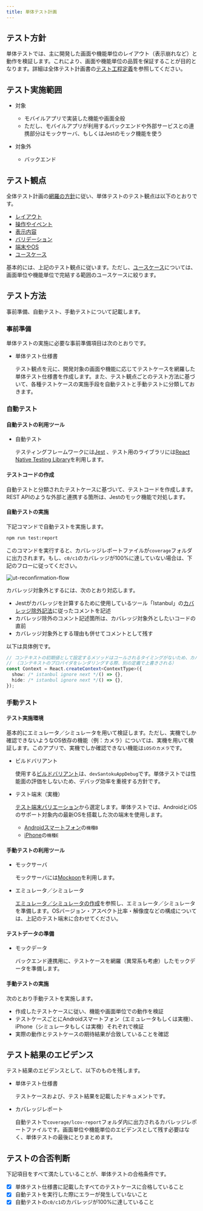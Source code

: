 ```yaml
---
title: 単体テスト計画
---
```


## テスト方針

単体テストでは、主に開発した画面や機能単位のレイアウト（表示崩れなど）と動作を検証します。これにより、画面や機能単位の品質を保証することが目的となります。詳細は全体テスト計画書の[テスト工程定義](/react-native/santoku/test-planning/test-all-planning.mdx#テスト工程定義)を参照してください。

## テスト実施範囲

- 対象

  - モバイルアプリで実装した機能や画面全般
  - ただし、モバイルアプリが利用するバックエンドや外部サービスとの連携部分はモックサーバ、もしくはJestのモック機能を使う

- 対象外

  - バックエンド

## テスト観点

全体テスト計画の[網羅の方針](/react-native/santoku/test-planning/test-all-planning.mdx#網羅の方針)に従い、単体テストのテスト観点は以下のとおりです。

- [レイアウト](/react-native/santoku/test-planning/test-type/functional-testing/layout-test.mdx)
- [操作やイベント](/react-native/santoku/test-planning/test-type/functional-testing/operation-event.mdx)
- [表示内容](/react-native/santoku/test-planning/test-type/functional-testing/display-content.mdx)
- [バリデーション](/react-native/santoku/test-planning/test-type/functional-testing/validation-check.mdx)
- [端末やOS](/react-native/santoku/test-planning/test-type/functional-testing/terminal-os.mdx)
- [ユースケース][]

基本的には、上記のテスト観点に従います。ただし、[ユースケース][]については、画面単位や機能単位で完結する範囲のユースケースに絞ります。

## テスト方法

事前準備、自動テスト、手動テストについて記載します。

### 事前準備

単体テストの実施に必要な事前準備項目は次のとおりです。

- 単体テスト仕様書

  テスト観点を元に、開発対象の画面や機能に応じてテストケースを網羅した単体テスト仕様書を作成します。また、テスト観点ごとのテスト方法に基づいて、各種テストケースの実施手段を自動テストと手動テストに分類しておきます。

### 自動テスト

#### 自動テストの利用ツール

- 自動テスト

  テスティングフレームワークには[Jest](https://jestjs.io/ja/) 、テスト用のライブラリには[React Native Testing Library](https://callstack.github.io/react-native-testing-library/)を利用します。

#### テストコードの作成

自動テストと分類されたテストケースに基づいて、テストコードを作成します。REST APIのような外部と連携する箇所は、Jestのモック機能で対処します。

#### 自動テストの実施

下記コマンドで自動テストを実施します。

  ```bash
  npm run test:report
  ```

このコマンドを実行すると、カバレッジレポートファイルが`coverage`フォルダに出力されます。もし、`c0/c1`のカバレッジが100%に達していない場合は、下記のフローに従ってください。

![ut-reconfirmation-flow](ut-reconfirmation-flow.drawio.png)

カバレッジ対象外とするには、次のとおり対応します。

- Jestがカバレッジを計算するために使用しているツール「Istanbul」の[カバレッジ除外記法](https://github.com/gotwarlost/istanbul/blob/master/ignoring-code-for-coverage.md#the-interface)に従ったコメントを記述
- カバレッジ除外のコメント記述箇所は、カバレッジ対象外としたいコードの直前
- カバレッジ対象外とする理由も併せてコメントとして残す

以下は具体例です。

```ts
// コンテキストの初期値として設定するメソッドはコールされるタイミングがないため、カバレッジ対象外とする
// （コンテキストのプロパイダをレンダリングする際、別の定義で上書きされる）
const Context = React.createContext<ContextType>({
  show: /* istanbul ignore next */() => {},
  hide: /* istanbul ignore next */() => {},
});
```

### 手動テスト

#### テスト実施環境

基本的にエミュレータ／シミュレータを用いて検証します。ただし、実機でしか確認できないようなOS依存の機能（例：カメラ）については、実機を用いて検証します。このアプリで、実機でしか確認できない機能は`iOSのカメラ`です。

- ビルドバリアント

  使用する[ビルドバリアント](/react-native/santoku/development/build-configuration/build-variants.mdx)は、`devSantokuAppDebug`です。単体テストでは性能面の評価をしないため、デバッグ効率を重視する方針です。

- テスト端末（実機）

  [テスト端末バリエーション](/react-native/santoku/test-planning/test-variation.mdx)から選定します。単体テストでは、AndroidとiOSのサポート対象内の最新OSを搭載した次の端末を使用します。

  - [Androidスマートフォン](/react-native/santoku/test-planning/test-variation.mdx#androidスマートフォン)の`機種B`
  - [iPhone](/react-native/santoku/test-planning/test-variation.mdx#iphone)の`機種E`

#### 手動テストの利用ツール

- モックサーバ

  モックサーバには[Mockoon](https://mockoon.com/)を利用します。

- エミュレータ／シミュレータ

  [エミュレータ／シミュレータの作成](/react-native/santoku/development/test/create-emulator-simulator.mdx)を参照し、エミュレータ／シミュレータを準備します。OSバージョン・アスペクト比率・解像度などの構成については、上記のテスト端末に合わせてください。

#### テストデータの準備

- モックデータ

  バックエンド連携用に、テストケースを網羅（異常系も考慮）したモックデータを準備します。

#### 手動テストの実施

次のとおり手動テストを実施します。

- 作成したテストケースに従い、機能や画面単位での動作を検証
- テストケースごとにAndroidスマートフォン（エミュレータもしくは実機）、iPhone（シミュレータもしくは実機）それぞれで検証
- 実際の動作とテストケースの期待結果が合致していることを確認

## テスト結果のエビデンス

テスト結果のエビデンスとして、以下のものを残します。

- 単体テスト仕様書

  テストケースおよび、テスト結果を記載したドキュメントです。

- カバレッジレポート

  自動テストで`coverage/lcov-report`フォルダ内に出力されるカバレッジレポートファイルです。画面単位や機能単位のエビデンスとして残す必要はなく、単体テストの最後にとりまとめます。

## テストの合否判断

下記項目をすべて満たしていることが、単体テストの合格条件です。

- [x] 単体テスト仕様書に記載したすべてのテストケースに合格していること
- [x] 自動テストを実行した際にエラーが発生していないこと
- [x] 自動テストの`c0/c1`のカバレッジが100%に達していること

[ユースケース]: /react-native/santoku/test-planning/test-type/functional-testing/use-case.mdx
